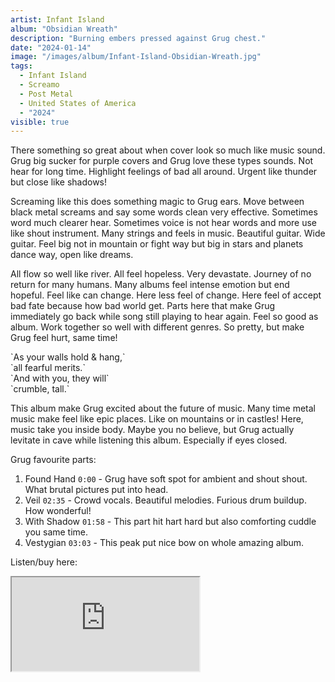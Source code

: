 ```yaml
---
artist: Infant Island
album: "Obsidian Wreath"
description: "Burning embers pressed against Grug chest."
date: "2024-01-14"
image: "/images/album/Infant-Island-Obsidian-Wreath.jpg"
tags:
  - Infant Island
  - Screamo
  - Post Metal
  - United States of America
  - "2024"
visible: true
---
```


There something so great about when cover look so much like music sound. Grug big sucker for purple covers and Grug love these types sounds. Not hear for long time. Highlight feelings of bad all around. Urgent like thunder but close like shadows!

Screaming like this does something magic to Grug ears. Move between black metal screams and say some words clean very effective. Sometimes word much clearer hear. Sometimes voice is not hear words and more use like shout instrument. Many strings and feels in music. Beautiful guitar. Wide guitar. Feel big not in mountain or fight way but big in stars and planets dance way, open like dreams.

All flow so well like river. All feel hopeless. Very devastate. Journey of no return for many humans. Many albums feel intense emotion but end hopeful. Feel like can change. Here less feel of change. Here feel of accept bad fate because how bad world get. Parts here that make Grug immediately go back while song still playing to hear again.
Feel so good as album. Work together so well with different genres. So pretty, but make Grug feel hurt, same time!

<div className="text-center">
  `As your walls hold & hang,` <br />
  `all fearful merits.` <br />
  `And with you, they will` <br />
  `crumble, tall.`
</div>

This album make Grug excited about the future of music. Many time metal music make feel like epic places. Like on mountains or in castles! Here, music take you inside body.
Maybe you no believe, but Grug actually levitate in cave while listening this album. Especially if eyes closed.

Grug favourite parts:

1. Found Hand `0:00` - Grug have soft spot for ambient and shout shout. What brutal pictures put into head.
1. Veil `02:35` - Crowd vocals. Beautiful melodies. Furious drum buildup. How wonderful!
1. With Shadow `01:58` - This part hit hart hard but also comforting cuddle you same time.
1. Vestygian `03:03` - This peak put nice bow on whole amazing album.

Listen/buy here:

<iframe
  style={{ border: "0", width: "350px", height: "790px" }}
  src="https://bandcamp.com/EmbeddedPlayer/album=1184387004/size=large/bgcol=333333/linkcol=ffffff/transparent=true/"
  seamless>
  <a href="https://infantisland.bandcamp.com/album/obsidian-wreath">
    Obsidian Wreath by Infant Island
  </a>
</iframe>
